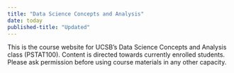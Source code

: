 ```yaml
---
title: "Data Science Concepts and Analysis"
date: today
published-title: "Updated"
---
```


This is the course website for UCSB's Data Science Concepts and Analysis class (PSTAT100). Content is directed towards currently enrolled students. Please ask permission before using course materials in any other capacity.
